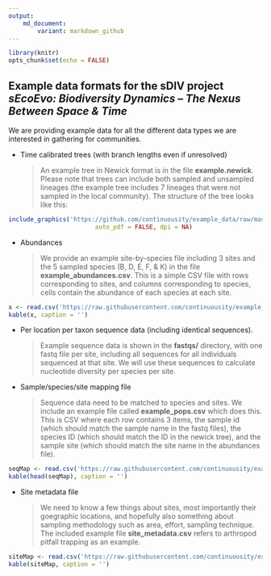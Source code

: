 ```yaml
---
output: 
    md_document:
        variant: markdown_github
---
```


```r
library(knitr)
opts_chunk$set(echo = FALSE)
```

<style type="text/css">
.table {
    width: 40%;
}
</style>

## Example data formats for the sDIV project *sEcoEvo: Biodiversity Dynamics – The Nexus Between Space & Time*

We are providing example data for all the different data types we are interested in gathering for communities.

* Time calibrated trees (with branch lengths even if unresolved)
  
    > An example tree in Newick format is in the file **example.newick**. Please note that trees can include both sampled and unsampled lineages (the example tree includes 7 lineages that were not sampled in the local community). The structure of the tree looks like this:


```r
include_graphics('https://github.com/continuousity/example_data/raw/master/example_tree.jpeg', 
                        auto_pdf = FALSE, dpi = NA)
```

* Abundances 

    > We provide an example site-by-species file including 3 sites and the 5 sampled species (B, D, E, F, & K) in the file **example_abundances.csv**. This is a simple CSV file with rows corresponding to sites, and columns corresponding to species, cells contain the abundance of each species at each site.

```r
x <- read.csv('https://raw.githubusercontent.com/continuousity/example_data/master/example_abundances.csv', row.names = 1)
kable(x, caption = '')
```

* Per location per taxon sequence data (including identical sequences). 

    > Example sequence data is shown in the **fastqs/** directory, with one fastq file per site, including all sequences for all individuals sequenced at that site. We will use these sequences to calculate nucleotide diversity per species per site.

* Sample/species/site mapping file

    > Sequence data need to be matched to species and sites. We include an example file called **example_pops.csv** which does this. This is CSV where each row contains 3 items, the sample id (which should match the sample name in the fastq files), the species ID (which should match the ID in the newick tree), and the sample site (which should match the site name in the abundances file).

```r
seqMap <- read.csv('https://raw.githubusercontent.com/continuousity/example_data/master/example_pops.csv')
kable(head(seqMap), caption = '')
```

* Site metadata file

    > We need to know a few things about sites, most importantly their goegraphic locations, and hopefully also something about sampling methodology such as area, effort, sampling technique.  The included example file **site_metadata.csv** refers to arthropod pitfall trapping as an example.

```r
siteMap <- read.csv('https://raw.githubusercontent.com/continuousity/example_data/master/site_metadata.csv')
kable(siteMap, caption = '')
```
